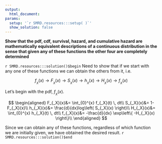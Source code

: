 ```yaml
---
output:
  html_document:
params:
  setup: '`r SMRD.resources:::setup( )`'
  show_solution: false
---
```


__Show that the pdf, cdf, survival, hazard, and cumulative hazard are mathematically equivalent descriptions of a continuous distribution in the sense that given any of these functions the other four are completely determined__

`r SMRD.resources:::solution()$begin`
Need to show that if we start with any one of these functions we can obtain the others from it, i.e.

$$
f_{_X}(x) \rightarrow F_{_X}(x) \rightarrow S_{_X}(x)  \rightarrow h_{_X}(x) \rightarrow H_{_X}(x) \rightarrow f_{_X}(x)
$$

Let's begin with the pdf, $f_{_X}(x)$.

$$
 \begin{aligned}
F_{_X}(x)&= \int_{0}^{x} f_{_X}(t) \, dt\\
S_{_X}(x)&= 1-F_{_X}(x)\\
h_{_X}(x)&= \frac{d}{dx}log\left( S_{_X}(x) \right)\\
H_{_X}(x)&= \int_{0}^{x} h_{_X}(t) \, dt\\
f_{_X}(x)&= -\frac{d}{dx} \exp\left\{ -H_{_X}(x) \right\}\\
\end{aligned}
$$

Since we can obtain any of these functions, regardless of which function we are initially given, we have obtained the desired result.
`r SMRD.resources:::solution()$end`

